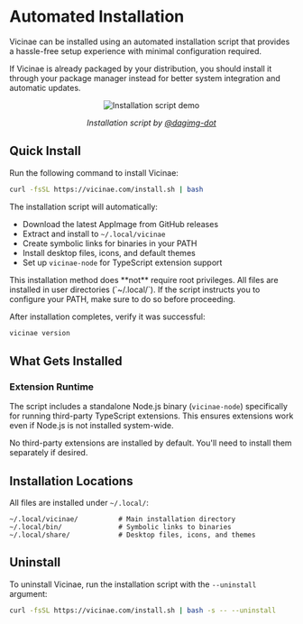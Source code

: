 # Automated Installation

Vicinae can be installed using an automated installation script that provides a hassle-free setup experience with minimal configuration required.

<Note>
If Vicinae is already packaged by your distribution, you should install it through your package manager instead for better system integration and automatic updates.
</Note>

<p align="center">
  <img src="/script-install.png" alt="Installation script demo" />
</p>
<p align="center">
  <em>Installation script by <a href="https://github.com/dagimg-dot">@dagimg-dot</a></em>
</p>

## Quick Install

Run the following command to install Vicinae:

```bash
curl -fsSL https://vicinae.com/install.sh | bash
```

The installation script will automatically:

- Download the latest AppImage from GitHub releases
- Extract and install to `~/.local/vicinae`
- Create symbolic links for binaries in your PATH
- Install desktop files, icons, and default themes
- Set up `vicinae-node` for TypeScript extension support

<Note>
This installation method does **not** require root privileges. All files are installed in user directories (`~/.local/`).
</Note>

<Note>
If the script instructs you to configure your PATH, make sure to do so before proceeding.
</Note>

After installation completes, verify it was successful:

```bash
vicinae version
```

## What Gets Installed

### Extension Runtime

The script includes a standalone Node.js binary (`vicinae-node`) specifically for running third-party TypeScript extensions. This ensures extensions work even if Node.js is not installed system-wide.

<Note>
No third-party extensions are installed by default. You'll need to install them separately if desired.
</Note>

## Installation Locations

All files are installed under `~/.local/`:

```
~/.local/vicinae/          # Main installation directory
~/.local/bin/              # Symbolic links to binaries
~/.local/share/            # Desktop files, icons, and themes
```

## Uninstall

To uninstall Vicinae, run the installation script with the `--uninstall` argument:

```bash
curl -fsSL https://vicinae.com/install.sh | bash -s -- --uninstall
```
